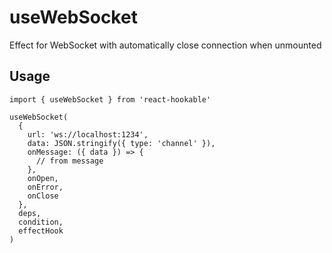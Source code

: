 # useWebSocket

Effect for WebSocket with automatically close connection when unmounted

## Usage

```tsx
import { useWebSocket } from 'react-hookable'

useWebSocket(
  {
    url: 'ws://localhost:1234',
    data: JSON.stringify({ type: 'channel' }),
    onMessage: ({ data }) => {
      // from message
    },
    onOpen,
    onError,
    onClose
  },
  deps,
  condition,
  effectHook
)
```
